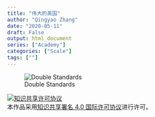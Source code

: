 ```yaml
---
title: "伟大的美国"
author: "Qingyao Zhang"
date: "2020-05-11"
draft: False
output: html_document
series: ["Academy"]
categories: ["Scale"]
tags: [""]
---
```

![Double Standards](https://psych.netlify.app/post/doubleStandards/doubleStandards.jpeg)


<a rel="license" href="http://creativecommons.org/licenses/by/4.0/"><img alt="知识共享许可协议" style="border-width:0" src="https://i.creativecommons.org/l/by/4.0/88x31.png" /></a><br />本<span xmlns:dct="http://purl.org/dc/terms/" href="http://purl.org/dc/dcmitype/Text" rel="dct:type">作品</span>采用<a rel="license" href="http://creativecommons.org/licenses/by/4.0/">知识共享署名 4.0 国际许可协议</a>进行许可。
